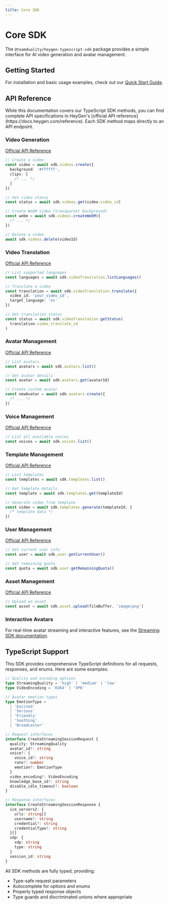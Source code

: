```yaml
---
title: Core SDK
---
```



# Core SDK

The `@teamduality/heygen-typescript-sdk` package provides a simple interface for AI video generation and avatar management.

## Getting Started

For installation and basic usage examples, check out our [Quick Start Guide](/guide/quick-start).

## API Reference

<Callout>
  While this documentation covers our TypeScript SDK methods, you can find
  complete API specifications in HeyGen's [official API
  reference](https://docs.heygen.com/reference). Each SDK method maps directly
  to an API endpoint.
</Callout>

### Video Generation

[Official API Reference](https://docs.heygen.com/reference/create-an-avatar-video-v2)

```typescript
// Create a video
const video = await sdk.videos.create({
  background: '#ffffff',
  clips: [
    /* ... */
  ]
})

// Get video status
const status = await sdk.videos.get(video.video_id)

// Create WebM video (transparent background)
const webm = await sdk.videos.createWebM({
  /* ... */
})

// Delete a video
await sdk.videos.delete(videoId)
```

### Video Translation

[Official API Reference](https://docs.heygen.com/reference/translate-video)

```typescript
// List supported languages
const languages = await sdk.videoTranslation.listLanguages()

// Translate a video
const translation = await sdk.videoTranslation.translate({
  video_id: 'your_video_id',
  target_language: 'es'
})

// Get translation status
const status = await sdk.videoTranslation.getStatus(
  translation.video_translate_id
)
```

### Avatar Management

[Official API Reference](https://docs.heygen.com/reference/list-avatars-v2)

```typescript
// List avatars
const avatars = await sdk.avatars.list()

// Get avatar details
const avatar = await sdk.avatars.get(avatarId)

// Create custom avatar
const newAvatar = await sdk.avatars.create({
  /* ... */
})
```

### Voice Management

[Official API Reference](https://docs.heygen.com/reference/list-voices-v2)

```typescript
// List all available voices
const voices = await sdk.voices.list()
```

### Template Management

[Official API Reference](https://docs.heygen.com/reference/list-templates-v2)

```typescript
// List templates
const templates = await sdk.templates.list()

// Get template details
const template = await sdk.templates.get(templateId)

// Generate video from template
const video = await sdk.templates.generate(templateId, {
  /* template data */
})
```

### User Management

[Official API Reference](https://docs.heygen.com/reference/get-current-user-information)

```typescript
// Get current user info
const user = await sdk.user.getCurrentUser()

// Get remaining quota
const quota = await sdk.user.getRemainingQuota()
```

### Asset Management

[Official API Reference](https://docs.heygen.com/reference/upload-asset)

```typescript
// Upload an asset
const asset = await sdk.asset.upload(fileBuffer, 'image/png')
```

### Interactive Avatars

For real-time avatar streaming and interactive features, see the [Streaming SDK documentation](/sdk/streaming).

## TypeScript Support

This SDK provides comprehensive TypeScript definitions for all requests, responses, and enums. Here are some examples:

```typescript
// Quality and encoding options
type StreamingQuality = 'high' | 'medium' | 'low'
type VideoEncoding = 'H264' | 'VP8'

// Avatar emotion types
type EmotionType =
  | 'Excited'
  | 'Serious'
  | 'Friendly'
  | 'Soothing'
  | 'Broadcaster'

// Request interfaces
interface CreateStreamingSessionRequest {
  quality: StreamingQuality
  avatar_id?: string
  voice?: {
    voice_id?: string
    rate?: number
    emotion?: EmotionType
  }
  video_encoding?: VideoEncoding
  knowledge_base_id?: string
  disable_idle_timeout?: boolean
}

// Response interfaces
interface CreateStreamingSessionResponse {
  ice_servers2: {
    urls: string[]
    username?: string
    credential?: string
    credentialType?: string
  }[]
  sdp: {
    sdp: string
    type: string
  }
  session_id: string
}
```

All SDK methods are fully typed, providing:

- Type-safe request parameters
- Autocomplete for options and enums
- Properly typed response objects
- Type guards and discriminated unions where appropriate
